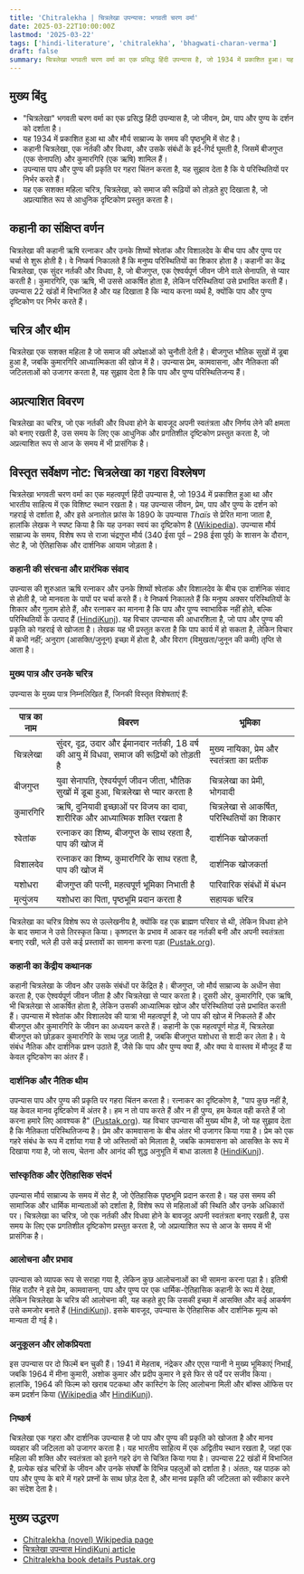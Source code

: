 ```yaml
---
title: 'Chitralekha | चित्रलेखा उपन्यास: भगवती चरण वर्मा'
date: 2025-03-22T10:00:00Z
lastmod: '2025-03-22'
tags: ['hindi-literature', 'chitralekha', 'bhagwati-charan-verma']
draft: false
summary: चित्रलेखा भगवती चरण वर्मा का एक प्रसिद्ध हिंदी उपन्यास है, जो 1934 में प्रकाशित हुआ। यह मौर्य साम्राज्य के समय की पृष्ठभूमि में सेट है और जीवन, प्रेम, पाप और पुण्य जैसे विषयों को दर्शाता है।
---
```


## मुख्य बिंदु

- "चित्रलेखा" भगवती चरण वर्मा का एक प्रसिद्ध हिंदी उपन्यास है, जो जीवन, प्रेम, पाप और पुण्य के दर्शन को दर्शाता है।
- यह 1934 में प्रकाशित हुआ था और मौर्य साम्राज्य के समय की पृष्ठभूमि में सेट है।
- कहानी चित्रलेखा, एक नर्तकी और विधवा, और उसके संबंधों के इर्द-गिर्द घूमती है, जिसमें बीजगुप्त (एक सेनापति) और कुमारगिरि (एक ऋषि) शामिल हैं।
- उपन्यास पाप और पुण्य की प्रकृति पर गहरा चिंतन करता है, यह सुझाव देता है कि ये परिस्थितियों पर निर्भर करते हैं।
- यह एक सशक्त महिला चरित्र, चित्रलेखा, को समाज की रूढ़ियों को तोड़ते हुए दिखाता है, जो अप्रत्याशित रूप से आधुनिक दृष्टिकोण प्रस्तुत करता है।

<TOCInline toc={props.toc} asDisclosure />

## कहानी का संक्षिप्त वर्णन

चित्रलेखा की कहानी ऋषि रत्नाकर और उनके शिष्यों श्वेतांक और विशालदेव के बीच पाप और पुण्य पर चर्चा से शुरू होती है। वे निष्कर्ष निकालते हैं कि मनुष्य परिस्थितियों का शिकार होता है। कहानी का केंद्र चित्रलेखा, एक सुंदर नर्तकी और विधवा, है, जो बीजगुप्त, एक ऐश्वर्यपूर्ण जीवन जीने वाले सेनापति, से प्यार करती है। कुमारगिरि, एक ऋषि, भी उससे आकर्षित होता है, लेकिन परिस्थितियां उसे प्रभावित करती हैं। उपन्यास 22 खंडों में विभाजित है और यह दिखाता है कि न्याय करना व्यर्थ है, क्योंकि पाप और पुण्य दृष्टिकोण पर निर्भर करते हैं।

## चरित्र और थीम

चित्रलेखा एक सशक्त महिला है जो समाज की अपेक्षाओं को चुनौती देती है। बीजगुप्त भौतिक सुखों में डूबा हुआ है, जबकि कुमारगिरि आध्यात्मिकता की खोज में है। उपन्यास प्रेम, कामवासना, और नैतिकता की जटिलताओं को उजागर करता है, यह सुझाव देता है कि पाप और पुण्य परिस्थितिजन्य हैं।

## अप्रत्याशित विवरण

चित्रलेखा का चरित्र, जो एक नर्तकी और विधवा होने के बावजूद अपनी स्वतंत्रता और निर्णय लेने की क्षमता को बनाए रखती है, उस समय के लिए एक आधुनिक और प्रगतिशील दृष्टिकोण प्रस्तुत करता है, जो अप्रत्याशित रूप से आज के समय में भी प्रासंगिक है।

## विस्तृत सर्वेक्षण नोट: चित्रलेखा का गहरा विश्लेषण

चित्रलेखा भगवती चरण वर्मा का एक महत्वपूर्ण हिंदी उपन्यास है, जो 1934 में प्रकाशित हुआ था और भारतीय साहित्य में एक विशिष्ट स्थान रखता है। यह उपन्यास जीवन, प्रेम, पाप और पुण्य के दर्शन को गहराई से दर्शाता है, और इसे अनातोल फ्रांस के 1890 के उपन्यास _Thaïs_ से प्रेरित माना जाता है, हालांकि लेखक ने स्पष्ट किया है कि यह उनका स्वयं का दृष्टिकोण है ([Wikipedia](<https://en.wikipedia.org/wiki/Chitralekha_(novel)>)). उपन्यास मौर्य साम्राज्य के समय, विशेष रूप से राजा चंद्रगुप्त मौर्य (340 ईसा पूर्व – 298 ईसा पूर्व) के शासन के दौरान, सेट है, जो ऐतिहासिक और दार्शनिक आयाम जोड़ता है।

### कहानी की संरचना और प्रारंभिक संवाद

उपन्यास की शुरुआत ऋषि रत्नाकर और उनके शिष्यों श्वेतांक और विशालदेव के बीच एक दार्शनिक संवाद से होती है, जो मानवता के पापों पर चर्चा करते हैं। वे निष्कर्ष निकालते हैं कि मनुष्य अक्सर परिस्थितियों के शिकार और गुलाम होते हैं, और रत्नाकर का मानना है कि पाप और पुण्य स्वाभाविक नहीं होते, बल्कि परिस्थितियों के उत्पाद हैं ([HindiKunj](https://www.hindikunj.com/2014/11/chitralekha-bhagwati-charan-verma.html)). यह विचार उपन्यास की आधारशिला है, जो पाप और पुण्य की प्रकृति को गहराई से खोजता है। लेखक यह भी प्रस्तुत करता है कि पाप कार्य में हो सकता है, लेकिन विचार में कभी नहीं; अनुराग (आसक्ति/जुनून) इच्छा में होता है, और विराग (विमुखता/जुनून की कमी) तृप्ति से आता है।

### मुख्य पात्र और उनके चरित्र

उपन्यास के मुख्य पात्र निम्नलिखित हैं, जिनकी विस्तृत विशेषताएं हैं:

| **पात्र का नाम** | **विवरण**                                                                                    | **भूमिका**                                  |
| ---------------- | -------------------------------------------------------------------------------------------- | ------------------------------------------- |
| चित्रलेखा        | सुंदर, दृढ़, उदार और ईमानदार नर्तकी, 18 वर्ष की आयु में विधवा, समाज की रूढ़ियों को तोड़ती है | मुख्य नायिका, प्रेम और स्वतंत्रता का प्रतीक |
| बीजगुप्त         | युवा सेनापति, ऐश्वर्यपूर्ण जीवन जीता, भौतिक सुखों में डूबा हुआ, चित्रलेखा से प्यार करता है   | चित्रलेखा का प्रेमी, भोगवादी                |
| कुमारगिरि        | ऋषि, दुनियावी इच्छाओं पर विजय का दावा, शारीरिक और आध्यात्मिक शक्ति रखता है                   | चित्रलेखा से आकर्षित, परिस्थितियों का शिकार |
| श्वेतांक         | रत्नाकर का शिष्य, बीजगुप्त के साथ रहता है, पाप की खोज में                                    | दार्शनिक खोजकर्ता                           |
| विशालदेव         | रत्नाकर का शिष्य, कुमारगिरि के साथ रहता है, पाप की खोज में                                   | दार्शनिक खोजकर्ता                           |
| यशोधरा           | बीजगुप्त की पत्नी, महत्वपूर्ण भूमिका निभाती है                                               | पारिवारिक संबंधों में बंधन                  |
| मृत्युंजय        | यशोधरा का पिता, पृष्ठभूमि प्रदान करता है                                                     | सहायक चरित्र                                |

चित्रलेखा का चरित्र विशेष रूप से उल्लेखनीय है, क्योंकि वह एक ब्राह्मण परिवार से थी, लेकिन विधवा होने के बाद समाज ने उसे तिरस्कृत किया। कृष्णदत्त के प्रभाव में आकर वह नर्तकी बनी और अपनी स्वतंत्रता बनाए रखी, भले ही उसे कई प्रस्तावों का सामना करना पड़ा ([Pustak.org](https://www.pustak.org/index.php/books/bookdetails/2415/Chitralekha)).

### कहानी का केंद्रीय कथानक

कहानी चित्रलेखा के जीवन और उसके संबंधों पर केंद्रित है। बीजगुप्त, जो मौर्य साम्राज्य के अधीन सेवा करता है, एक ऐश्वर्यपूर्ण जीवन जीता है और चित्रलेखा से प्यार करता है। दूसरी ओर, कुमारगिरि, एक ऋषि, भी चित्रलेखा से आकर्षित होता है, लेकिन उसकी आध्यात्मिक खोज और परिस्थितियां उसे प्रभावित करती हैं। उपन्यास में श्वेतांक और विशालदेव की यात्रा भी महत्वपूर्ण है, जो पाप की खोज में निकलते हैं और बीजगुप्त और कुमारगिरि के जीवन का अध्ययन करते हैं। कहानी के एक महत्वपूर्ण मोड़ में, चित्रलेखा बीजगुप्त को छोड़कर कुमारगिरि के साथ जुड़ जाती है, जबकि बीजगुप्त यशोधरा से शादी कर लेता है। ये संबंध नैतिक और दार्शनिक प्रश्न उठाते हैं, जैसे कि पाप और पुण्य क्या हैं, और क्या ये वास्तव में मौजूद हैं या केवल दृष्टिकोण का अंतर हैं।

### दार्शनिक और नैतिक थीम

उपन्यास पाप और पुण्य की प्रकृति पर गहरा चिंतन करता है। रत्नाकर का दृष्टिकोण है, "पाप कुछ नहीं है, यह केवल मानव दृष्टिकोण में अंतर है। हम न तो पाप करते हैं और न ही पुण्य, हम केवल वही करते हैं जो करना हमारे लिए आवश्यक है" ([Pustak.org](https://www.pustak.org/index.php/books/bookdetails/2415/Chitralekha)). यह विचार उपन्यास की मुख्य थीम है, जो यह सुझाव देता है कि नैतिकता परिस्थितिजन्य है। प्रेम और कामवासना के बीच अंतर भी उजागर किया गया है। प्रेम को एक गहरे संबंध के रूप में दर्शाया गया है जो अस्तित्वों को मिलाता है, जबकि कामवासना को आसक्ति के रूप में दिखाया गया है, जो सत्य, चेतना और आनंद की शुद्ध अनुभूति में बाधा डालता है ([HindiKunj](https://www.hindikunj.com/2014/11/chitralekha-bhagwati-charan-verma.html)).

### सांस्कृतिक और ऐतिहासिक संदर्भ

उपन्यास मौर्य साम्राज्य के समय में सेट है, जो ऐतिहासिक पृष्ठभूमि प्रदान करता है। यह उस समय की सामाजिक और धार्मिक मान्यताओं को दर्शाता है, विशेष रूप से महिलाओं की स्थिति और उनके अधिकारों पर। चित्रलेखा का चरित्र, जो एक नर्तकी और विधवा होने के बावजूद अपनी स्वतंत्रता बनाए रखती है, उस समय के लिए एक प्रगतिशील दृष्टिकोण प्रस्तुत करता है, जो अप्रत्याशित रूप से आज के समय में भी प्रासंगिक है।

### आलोचना और प्रभाव

उपन्यास को व्यापक रूप से सराहा गया है, लेकिन कुछ आलोचनाओं का भी सामना करना पड़ा है। इतिश्री सिंह राठौर ने इसे प्रेम, कामवासना, पाप और पुण्य पर एक धार्मिक-ऐतिहासिक कहानी के रूप में देखा, लेकिन चित्रलेखा के चरित्र की आलोचना की, यह कहते हुए कि उसकी इच्छा में आसक्ति और कई आकर्षण उसे कमजोर बनाते हैं ([HindiKunj](https://www.hindikunj.com/2014/11/chitralekha-bhagwati-charan-verma.html)). इसके बावजूद, उपन्यास के ऐतिहासिक और दार्शनिक मूल्य को मान्यता दी गई है।

### अनुकूलन और लोकप्रियता

इस उपन्यास पर दो फिल्में बन चुकी हैं। 1941 में मेहताब, नंद्रेकर और एएस ग्यानी ने मुख्य भूमिकाएं निभाईं, जबकि 1964 में मीना कुमारी, अशोक कुमार और प्रदीप कुमार ने इसे फिर से पर्दे पर सजीव किया। हालांकि, 1964 की फिल्म को खराब पटकथा और कास्टिंग के लिए आलोचना मिली और बॉक्स ऑफिस पर कम प्रदर्शन किया ([Wikipedia](<https://en.wikipedia.org/wiki/Chitralekha_(novel)>) और [HindiKunj](https://www.hindikunj.com/2014/11/chitralekha-bhagwati-charan-verma.html)).

### निष्कर्ष

चित्रलेखा एक गहरा और दार्शनिक उपन्यास है जो पाप और पुण्य की प्रकृति को खोजता है और मानव व्यवहार की जटिलता को उजागर करता है। यह भारतीय साहित्य में एक अद्वितीय स्थान रखता है, जहां एक महिला की शक्ति और स्वतंत्रता को इतने गहरे ढंग से चित्रित किया गया है। उपन्यास 22 खंडों में विभाजित है, प्रत्येक खंड चरित्रों के जीवन और उनके संघर्षों के विभिन्न पहलुओं को दर्शाता है। अंततः, यह पाठक को पाप और पुण्य के बारे में गहरे प्रश्नों के साथ छोड़ देता है, और मानव प्रकृति की जटिलता को स्वीकार करने का संदेश देता है।

## मुख्य उद्धरण

- [Chitralekha (novel) Wikipedia page](<https://en.wikipedia.org/wiki/Chitralekha_(novel)>)
- [चित्रलेखा उपन्यास HindiKunj article](https://www.hindikunj.com/2014/11/chitralekha-bhagwati-charan-verma.html)
- [Chitralekha book details Pustak.org](https://www.pustak.org/index.php/books/bookdetails/2415/Chitralekha)
